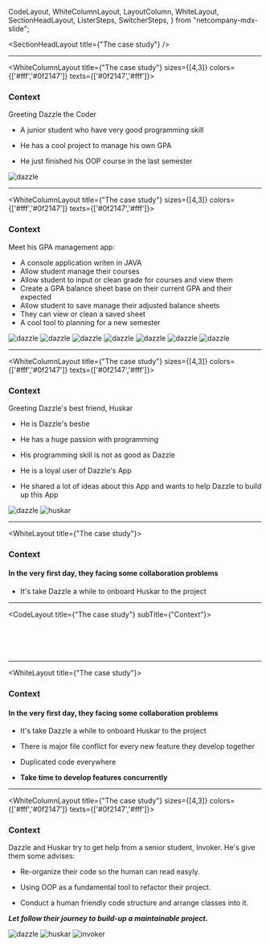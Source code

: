   CodeLayout,
  WhiteColumnLayout,
  LayoutColumn,
  WhiteLayout,
  SectionHeadLayout,
  ListerSteps,
  SwitcherSteps,
} from "netcompany-mdx-slide";



<SectionHeadLayout title={"The case study"} />

---

<WhiteColumnLayout title={"The case study"} sizes={[4,3]} colors={['#fff','#0f2147']} texts={['#0f2147','#fff']}>

<LayoutColumn>

### Context

Greeting Dazzle the Coder

<ListerSteps>

- A junior student who have very good programming skill

- He has a cool project to manage his own GPA

- He just finished his OOP course in the last semester

</ListerSteps>

</LayoutColumn>
<LayoutColumn>

<div
  style={{
    display: "flex",
    justifyContent: "center",
    alignItems: "start",
    paddingTop: "2em",
    flex: 1,
    width: "100%",
  }}
>
  <img src={Dazzle_icon} alt="dazzle" />
</div>

</LayoutColumn>

</WhiteColumnLayout>

---

<WhiteColumnLayout title={"The case study"} sizes={[4,3]} colors={['#fff','#0f2147']} texts={['#0f2147','#fff']}>

<LayoutColumn>

### Context

Meet his GPA management app:

<ListerSteps showFirstItem={true}>

- A console application writen in JAVA
- Allow student manage their courses
- Allow student to input or clean grade for courses and view them
- Create a GPA balance sheet base on their current GPA and their expected
- Allow student to save manage their adjusted balance sheets
- They can view or clean a saved sheet
- A cool tool to planning for a new semester

</ListerSteps>

</LayoutColumn>
<LayoutColumn>

<div
  style={{
    display: "flex",
    justifyContent: "center",
    alignItems: "start",
    paddingTop: "2em",
    flex: 1,
    width: "100%",
  }}
>
  <SwitcherSteps>
    <img src={feature1} alt="dazzle" />
    <img src={feature2} alt="dazzle" />
    <img src={feature3} alt="dazzle" />
    <img src={feature4} alt="dazzle" />
    <img src={feature5} alt="dazzle" />
    <img src={feature6} alt="dazzle" />
    <img src={feature7} alt="dazzle" />
  </SwitcherSteps>
</div>

</LayoutColumn>

</WhiteColumnLayout>

---

<WhiteColumnLayout title={"The case study"} sizes={[4,3]} colors={['#fff','#0f2147']} texts={['#0f2147','#fff']}>
<LayoutColumn>

### Context

Greeting Dazzle's best friend, Huskar

<ListerSteps showFirstItem={true}>

- He is Dazzle's bestie

- He has a huge passion with programming

- His programming skill is not as good as Dazzle

- He is a loyal user of Dazzle's App

- He shared a lot of ideas about this App and wants to help Dazzle to build up this App

</ListerSteps>
</LayoutColumn>
<LayoutColumn>
<div
  style={{
    display: "flex",
    justifyContent: "start",
    alignItems: "center",
    paddingTop: "2em",
    flex: 1,
    width: "100%",
    flexDirection:"column"
  }}
>
  <img src={Dazzle_icon} alt="dazzle" />
  <img src={Huskar_icon} style={{marginTop:"2em"}} alt="huskar" />
</div>
</LayoutColumn>
</WhiteColumnLayout>

---

<WhiteLayout title={"The case study"}>

### Context

#### In the very first day, they facing some collaboration problems

- It's take Dazzle a while to onboard Huskar to the project

</WhiteLayout>

---

<CodeLayout title={"The case study"} subTitle={"Context"}>

```java 586:614 file=../src/main/java/com/netcompany/Main.java showNumbers

```

```java 616:644 file=../src/main/java/com/netcompany/Main.java showNumbers

```

```java 665:722 file=../src/main/java/com/netcompany/Main.java showNumbers

```

```java 724:746 file=../src/main/java/com/netcompany/Main.java showNumbers

```

```java 795:827 file=../src/main/java/com/netcompany/Main.java showNumbers

```

</CodeLayout>

---

<WhiteLayout title={"The case study"}>

### Context

#### In the very first day, they facing some collaboration problems

- It's take Dazzle a while to onboard Huskar to the project

<ListerSteps showFirstItem={true}>

- There is major file conflict for every new feature they develop together

- Duplicated code everywhere

- **Take time to develop features concurrently**

</ListerSteps>

</WhiteLayout>

---

<WhiteColumnLayout title={"The case study"} sizes={[4,3]} colors={['#fff','#0f2147']} texts={['#0f2147','#fff']}>
<LayoutColumn>

### Context

Dazzle and Huskar try to get help from a senior student, Invoker. He's give them some advises:

- Re-organize their code so the human can read easyly.

- Using OOP as a fundamental tool to refactor their project.

- Conduct a human friendly code structure and arrange classes into it.

**_Let follow their journey to build-up a maintainable project._**

</LayoutColumn>
<LayoutColumn>
<div
  style={{
    display: "flex",
    justifyContent: "start",
    alignItems: "center",
    paddingTop: "2em",
    flex: 1,
    width: "100%",
    flexDirection:"column"
  }}
>
  <img src={Dazzle_icon} alt="dazzle" />
  <img src={Huskar_icon} style={{marginTop:"2em"}} alt="huskar" />
  <img src={Invoker_icon} style={{marginTop:"2em"}} alt="invoker" />
</div>
</LayoutColumn>
</WhiteColumnLayout>
